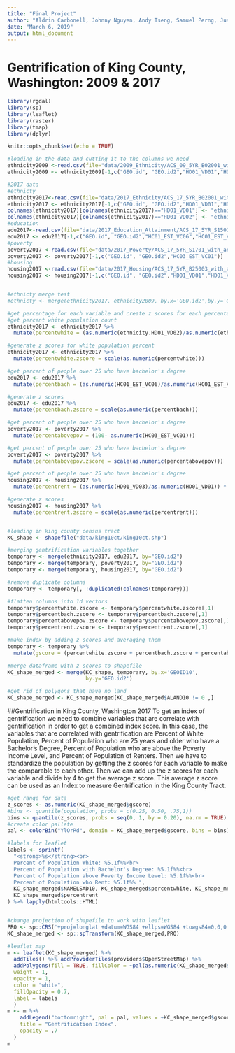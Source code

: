 ---
title: "Final Project"
author: "Aldrin Carbonell, Johnny Nguyen, Andy Tseng, Samuel Perng, Justin Choi"
date: "March 6, 2019"
output: html_document
---
# Gentrification of King County, Washington: 2009 & 2017

```{r setup, results='hide', message=FALSE, warning=FALSE, echo=FALSE}
library(rgdal)
library(sp)
library(leaflet)
library(raster)
library(tmap)
library(dplyr)
```

```{r include=FALSE}
knitr::opts_chunk$set(echo = TRUE)

#loading in the data and cutting it to the columns we need 
ethnicity2009 <-read.csv(file="data/2009_Ethnicity/ACS_09_5YR_B02001_with_ann.csv", header=TRUE, sep=",")
ethnicity2009 <- ethnicity2009[-1,c("GEO.id", "GEO.id2","HD01_VD01","HD01_VD02")]

#2017 data
#ethnicty
ethnicity2017<-read.csv(file="data/2017_Ethnicity/ACS_17_5YR_B02001_with_ann.csv", header=TRUE, sep=",", stringsAsFactors = FALSE)
ethnicity2017 <- ethnicity2017[-1,c("GEO.id", "GEO.id2","HD01_VD01","HD01_VD02")]
colnames(ethnicity2017)[colnames(ethnicity2017)=="HD01_VD01"] <- "ethnicity.HD01_VD01"
colnames(ethnicity2017)[colnames(ethnicity2017)=="HD01_VD02"] <- "ethnicity.HD01_VD02"
#education
edu2017<-read.csv(file="data/2017_Education_Attainment/ACS_17_5YR_S1501_with_ann.csv", header=TRUE, sep=",", stringsAsFactors = FALSE)
edu2017 <- edu2017[-1,c("GEO.id", "GEO.id2","HC01_EST_VC06","HC01_EST_VC12")]
#poverty
poverty2017 <-read.csv(file="data/2017_Poverty/ACS_17_5YR_S1701_with_ann.csv", header=TRUE, sep=",", stringsAsFactors = FALSE)
poverty2017 <- poverty2017[-1,c("GEO.id", "GEO.id2","HC03_EST_VC01")]
#housing
housing2017 <-read.csv(file="data/2017_Housing/ACS_17_5YR_B25003_with_ann.csv", header=TRUE, sep=",", stringsAsFactors = FALSE)
housing2017 <- housing2017[-1,c("GEO.id", "GEO.id2","HD01_VD01","HD01_VD03")]


#ethnicty merge test
#ethnicty <- merge(ethnicity2017, ethnicity2009, by.x='GEO.id2',by.y='GEO.id2')

```
```{r echo=FALSE,  message=FALSE, warning=FALSE}
#get percentage for each variable and create z scores for each percentage
#get percent white population count
ethnicity2017 <- ethnicity2017 %>% 
  mutate(percentwhite = (as.numeric(ethnicity.HD01_VD02)/as.numeric(ethnicity.HD01_VD01)) * 100)

#generate z scores for white population percent
ethnicity2017 <- ethnicity2017 %>% 
  mutate(percentwhite.zscore = scale(as.numeric(percentwhite)))

#get percent of people over 25 who have bachelor's degree
edu2017 <- edu2017 %>% 
  mutate(percentbach = (as.numeric(HC01_EST_VC06)/as.numeric(HC01_EST_VC12)) * 100)

#generate z scores
edu2017 <- edu2017 %>% 
  mutate(percentbach.zscore = scale(as.numeric(percentbach)))

#get percent of people over 25 who have bachelor's degree
poverty2017 <- poverty2017 %>% 
  mutate(percentabovepov = (100- as.numeric(HC03_EST_VC01)))

#get percent of people over 25 who have bachelor's degree
poverty2017 <- poverty2017 %>% 
  mutate(percentabovepov.zscore = scale(as.numeric(percentabovepov)))

#get percent of people over 25 who have bachelor's degree
housing2017 <- housing2017 %>% 
  mutate(percentrent = (as.numeric(HD01_VD03)/as.numeric(HD01_VD01)) * 100)

#generate z scores
housing2017 <- housing2017 %>% 
  mutate(percentrent.zscore = scale(as.numeric(percentrent)))



```

```{r echo=FALSE,  message=FALSE, warning=FALSE}
#loading in king county census tract
KC_shape <- shapefile("data/king10ct/king10ct.shp")

#merging gentrification variables together
temporary <- merge(ethnicity2017, edu2017, by="GEO.id2")
temporary <- merge(temporary, poverty2017, by="GEO.id2")
temporary <- merge(temporary, housing2017, by="GEO.id2")

#remove duplicate columns
temporary <- temporary[, !duplicated(colnames(temporary))]

#flatten columns into 1d vectors
temporary$percentwhite.zscore <- temporary$percentwhite.zscore[,1]
temporary$percentbach.zscore <- temporary$percentbach.zscore[,1]
temporary$percentabovepov.zscore <- temporary$percentabovepov.zscore[,1]
temporary$percentrent.zscore <- temporary$percentrent.zscore[,1]

#make index by adding z scores and averaging them
temporary <- temporary %>%
  mutate(gscore = (percentwhite.zscore + percentbach.zscore + percentabovepov.zscore + percentrent.zscore)/4)

#merge dataframe with z scores to shapefile
KC_shape_merged <- merge(KC_shape, temporary, by.x='GEOID10',
                         by.y='GEO.id2')

#get rid of polygons that have no land 
KC_shape_merged <- KC_shape_merged[KC_shape_merged$ALAND10 != 0 ,]

```


##Gentrification in King County, Washington 2017
To get an index of gentrification we need to combine variables that are correlate with gentrification in order to get a combined index score. In this case, the variables that are correlated with gentrification are Percent of White Population, Percent of Population who are 25 years and older who have a Bachelor's Degree, Percent of Population who are above the Poverty Income Level, and Percent of Population of Renters. Then we have to standardize the population by getting the z scores for each variable to make the comparable to each other. Then we can add up the z scores for each variable and divide by 4 to get the average z score. This average z score can be used as an Index to measure Gentrification in the King County Tract.

```{r echo=FALSE,  message=FALSE, warning=FALSE}
#get range for data
z_scores <- as.numeric(KC_shape_merged$gscore)
#bins <- quantile(population, probs = c(0.25, 0.50, .75,1))
bins <- quantile(z_scores, probs = seq(0, 1, by = 0.20), na.rm = TRUE)
#create color pallete 
pal <- colorBin("YlOrRd", domain = KC_shape_merged$gscore, bins = bins)

#labels for leaflet
labels <- sprintf(
  "<strong>%s</strong><br>
  Percent of Population White: %5.1f%%<br>
  Percent of Population with Bachelor's Degree: %5.1f%%<br>
  Percent of Population above Poverty Income Level: %5.1f%%<br>
  Percent of Population who Rent: %5.1f%% ",
  KC_shape_merged$NAMELSAD10, KC_shape_merged$percentwhite, KC_shape_merged$percentbach, KC_shape_merged$percentabovepov,
  KC_shape_merged$percentrent
) %>% lapply(htmltools::HTML)


#change projection of shapefile to work with leaflet
PRO <- sp::CRS('+proj=longlat +datum=WGS84 +ellps=WGS84 +towgs84=0,0,0')
KC_shape_merged <- sp::spTransform(KC_shape_merged,PRO)

#leaflet map
m <- leaflet(KC_shape_merged) %>% 
  addTiles() %>% addProviderTiles(providers$OpenStreetMap) %>% 
  addPolygons(fill = TRUE, fillColor = ~pal(as.numeric(KC_shape_merged$gscore)),
  weight = 1,
  opacity = 1,
  color = "white",
  fillOpacity = 0.7,
  label = labels
  )
m <- m %>% 
    addLegend("bottomright", pal = pal, values = ~KC_shape_merged$gscore,
    title = "Gentrification Index",
    opacity = .7
  )
m
```


